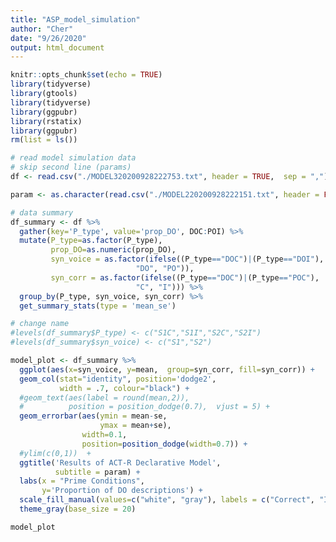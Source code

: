 ```yaml
---
title: "ASP_model_simulation"
author: "Cher"
date: "9/26/2020"
output: html_document
---
```


```r
knitr::opts_chunk$set(echo = TRUE)
library(tidyverse)
library(gtools)
library(tidyverse)
library(ggpubr)
library(rstatix)
library(ggpubr)
rm(list = ls())

# read model simulation data
# skip second line (params)
df <- read.csv("./MODEL320200928222753.txt", header = TRUE,  sep = ",")[-1,]

param <- as.character(read.csv("./MODEL220200928222151.txt", header = FALSE,  sep = ",")[2,1])

# data summary
df_summary <- df %>%
  gather(key='P_type', value='prop_DO', DOC:POI) %>%
  mutate(P_type=as.factor(P_type), 
         prop_DO=as.numeric(prop_DO),
         syn_voice = as.factor(ifelse((P_type=="DOC")|(P_type=="DOI"), 
                            "DO", "PO")),
         syn_corr = as.factor(ifelse((P_type=="DOC")|(P_type=="POC"), 
                            "C", "I"))) %>%
  group_by(P_type, syn_voice, syn_corr) %>%
  get_summary_stats(type = 'mean_se')

# change name
#levels(df_summary$P_type) <- c("S1C","S1I","S2C","S2I")
#levels(df_summary$syn_voice) <- c("S1","S2")

model_plot <- df_summary %>%
  ggplot(aes(x=syn_voice, y=mean,  group=syn_corr, fill=syn_corr)) + 
  geom_col(stat="identity", position='dodge2', 
           width = .7, colour="black") + 
  #geom_text(aes(label = round(mean,2)), 
  #          position = position_dodge(0.7),  vjust = 5) +
  geom_errorbar(aes(ymin = mean-se, 
                    ymax = mean+se), 
                width=0.1, 
                position=position_dodge(width=0.7)) +
  #ylim(c(0,1))  + 
  ggtitle('Results of ACT-R Declarative Model', 
          subtitle = param) + 
  labs(x = "Prime Conditions", 
       y='Proportion of DO descriptions') +
  scale_fill_manual(values=c("white", "gray"), labels = c("Correct", "Incorrect"), name = "Syntactic Correctness") +
  theme_gray(base_size = 20)

model_plot
```


```r

```